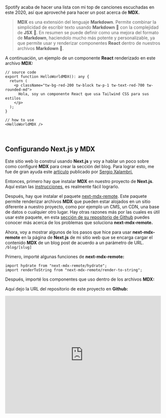Spotify acaba de hacer una lista con mi top de canciones escuchadas en este 2020, así que aproveché para hacer un post acerca de **MDX.**

> **MDX** es una extensión del lenguaje **Markdown**. Permite combinar la simplicidad de escribir texto usando **Markdown** 🙂 con la complejidad de **JSX** 🙊. En resumen se puede definir como una mejora del formato de **Markdown**, haciendolo mucho más potente y personalizable, ya que permite usar y renderizar componentes **React** dentro de nuestros archivos **Markdown** 🤯.

A continuación, un ejemplo de un componente **React** renderizado en este archivo **MDX:**

<HelloWorldMDX />

```
// source code
export function HelloWorldMDX(): any {
  return (
    <p className="tw-bg-red-200 tw-block tw-p-1 tw-text-red-700 tw-rounded-md">
      Hola, soy un componente React que usa Tailwind CSS para sus estilos
    </p>
  );
}

// how to use
<HelloWorldMDX />
```

<br />

## Configurando Next.js y MDX

Este sitio web lo construí usando **Next.js** y voy a hablar un poco sobre como configuré **MDX** para crear la sección del blog. Para lograr esto, me fue de gran ayuda este [artículo](https://sergiodxa.com/articles/using-mdx-with-remote-content) publicado por [Sergio Xalambrí.](https://twitter.com/sergiodxa)

Entonces, primero hay que instalar **MDX** en nuestro proyecto de **Next.js**. Aquí estan las [instrucciones](https://mdxjs.com/getting-started/next), es realmente fácil lograrlo.

Después, hay que instalar el paquete [next-mdx-remote](https://github.com/hashicorp/next-mdx-remote). Este paquete permite renderizar archivos **MDX** que pueden estar alojados en un sitio diferente a nuestro proyecto, como por ejemplo un CMS, un CDN, una base de datos o cualquier otro lugar. Hay otras razones más por las cuales es útil usar este paquete, en esta [sección de su repositorio de Github](https://github.com/hashicorp/next-mdx-remote#background--theory) puedes conocer más acerca de los problemas que soluciona **next-mdx-remote.**

Ahora, voy a mostrar algunos de los pasos que hice para usar **next-mdx-remote** en la página de **Next.js** de mi sitio web que se encarga cargar el contenido **MDX** de un blog post de acuerdo a un parámetro de URL. `/blog/[slug]`

Primero, importé algunas funciones de **next-mdx-remote:**

```
import hydrate from "next-mdx-remote/hydrate";
import renderToString from "next-mdx-remote/render-to-string";
```

Después, importé los componentes que uso dentro de los archivos **MDX:**

<CustomCode source="https://github.com/diegofrayo/website/blob/master/src/components/pages/blog-post/BlogPostsComponents.tsx">
</CustomCode>

Aquí dejo la URL del repositorio de este proyecto en **Github:**

<GithubRepo
  name="website"
  url="https://github.com/diegofrayo/website"
  description="My personal website"
/>

<IframeContainer>
  <iframe
    src="https://open.spotify.com/embed/playlist/37i9dQZF1EM1nsROE2cRZE"
    width="100%"
    height="380"
    frameBorder="0"
    allowtransparency="true"
    allow="encrypted-media"
  ></iframe>
</IframeContainer>

